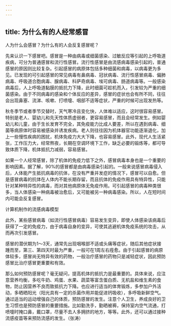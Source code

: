 ```yaml
---
---
---
```

title: 为什么有的人经常感冒
---




人为什么会感冒？为什么有的人会反复感冒呢？

先来认识一下感冒吧。感冒是一种由病毒或细菌感染、过敏反应等引起的上呼吸道疾病，可分为普通感冒和流行性感冒。流行性感冒是由流感病毒感染引起的，普通感冒的原因则比较复杂。引起感冒的病原体包括多种细菌和病毒，以病毒更为多见。已发现的可引起感冒的常见病毒有鼻病毒、冠状病毒、流行性感冒病毒、偏肺病毒、呼吸道合胞病毒、腺病毒、科萨奇病毒、埃可病毒、肠道病毒等。一般感染病毒后，人上呼吸道黏膜的抵抗力下降，此时细菌可趁机而入，引发较为严重的细菌感染。由于不同病毒的感染和个体反应的差异，感冒的症状也会有所不同，往往会出现鼻塞、流涕、咳嗽、打喷嚏、咽部不适等症状，严重的时候可出现发热等。

秋冬季节或者季节交替时，天气寒冷且变化快，人体难以适应，这时很容易感冒。特别是老人、婴幼儿和先天性体质虚弱者，更容易感冒，而且会经常发生。例如婴幼儿和儿童，由于生长发育不完全，其免疫能力比成人要差，所以在遇到病毒、细菌等病原体时容易被感染并诱发疾病。老人则往往因为机体器官功能逐渐退化，加上一些慢性疾病的困扰，机体免疫力大大下降，也容易感冒。此外，现代人生活紧张，工作压力大，经常熬夜，长期在空调环境下工作，缺乏必要的锻炼等，都可导致体质下降，机体抵抗力减弱，容易感冒。



如果一个人经常感冒，除了机体的免疫力低下之外，感冒病毒本身也是一个重要的影响因素。据了解，90%的感冒都是由病毒感染引起的。一般来说感冒病毒侵入后，人体能产生抵抗病毒的抗体，在没有严重并发症的情况下，感冒可以自愈。但是感冒病毒的抗体在人体内不能长期存留，而且抗体的免疫作用具有特异性，只能针对某种特异性的病毒，而对其他病原体无免疫作用。可引起感冒的病毒种类很多，当人体感染一种病毒被治愈后，又可能被另一种病毒感染。所以，人在短时间内可能会反复感冒。

计算机制作的流感病毒模型



此外，某些感冒病毒（如流行性感冒病毒）容易发生变异，即使人体感染该病毒后获得了一定的免疫力，由于病毒自身的变异，可使其逃避机体免疫系统的攻击，从而再次引发感冒。

感冒的潜伏期为1～3天，通常先出现咽喉部不适或头痛等症状，随后其他症状接踵而至，第三、第四天时最为严重，一般可在1周左右痊愈。由于引起感冒的病原体较多，感冒尚无特异有效的药物，一般治疗感冒的药物只是减轻症状，因此预防感冒比治疗感冒更重要和有效。

那么如何预防感冒呢？毫无疑问，提高机体的抵抗力是最重要的。具体来说，应注意营养均衡，多吃牛奶、鸡蛋、水果、蔬菜等富含蛋白质、无机盐和维生素的食物，防止因营养不良而致抵抗力下降。也应进行适当的体育锻炼，多参加户外活动，多晒晒阳光（阳光具有一定的杀菌作用并能促进钙吸收），多呼吸新鲜空气。通过适当的运动增强自己的体质，预防感冒的发生。注意个人卫生，养成良好的卫生习惯也是预防感冒的重要措施。比如勤洗手，勤晒被褥，保持室内空气流通，打喷嚏时掩口鼻，戴口罩，尽量不去人多拥挤的地方，等等。此外，还可以通过接种流感疫苗等来预防流感的发生。（张涛）